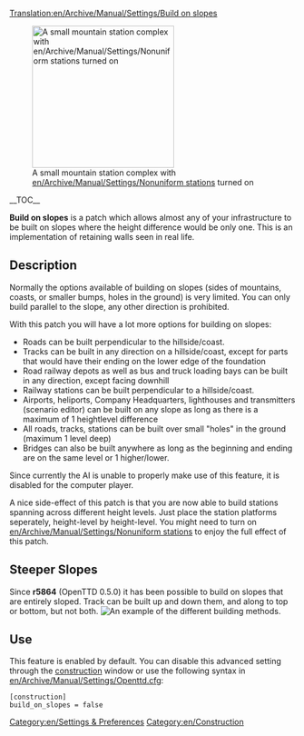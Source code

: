 [[Translation:en/Archive/Manual/Settings/Build on slopes]]


[[File:en/Build-on-slopes.png|center|frame|250px|A small mountain station complex with [[en/Archive/Manual/Settings/Nonuniform stations]] turned on]]

__TOC__

'''Build on slopes''' is a patch which allows almost any of your infrastructure to be built on slopes where the height difference would be only one. This is an implementation of retaining walls seen in real life.

== Description ==
Normally the options available of building on slopes (sides of mountains, coasts, or smaller bumps, holes in the ground) is very limited. You can only build parallel to the slope, any other direction is prohibited.

With this patch you will have a lot more options for building on slopes:
*Roads can be built perpendicular to the hillside/coast.
*Tracks can be built in any direction on a hillside/coast, except for parts that would have their ending on the lower edge of the foundation
*Road railway depots as well as bus and truck loading bays can be built in any direction, except facing downhill
*Railway stations can be built perpendicular to a hillside/coast.
*Airports, heliports, Company Headquarters, lighthouses and transmitters (scenario editor) can be built on any slope as long as there is a maximum of 1 heightlevel difference
*All roads, tracks, stations can be built over small "holes" in the ground (maximum 1 level deep)
*Bridges can also be built anywhere as long as the beginning and ending are on the same level or 1 higher/lower.

Since currently the AI is unable to properly make use of this feature, it is disabled for the computer player.

A nice side-effect of this patch is that you are now able to build stations spanning across different height levels. Just place the station platforms seperately, height-level by height-level. You might need to turn on [[en/Archive/Manual/Settings/Nonuniform stations]] to enjoy the full effect of this patch.

==Steeper Slopes==
Since '''r5864''' (OpenTTD 0.5.0) it has been possible to build on slopes that are entirely sloped. Track can be built up and down them, and along to top or bottom, but not both.
[[File:en/Steeperslopesexample.png|center|frame|An example of the different building methods.]]

== Use ==
This feature is enabled by default. You can disable this advanced setting through the [[en/Archive/Manual/Settings/Advanced Settings/Construction#allow-building-on-slopes-and-coasts|construction]] window or use the following syntax in [[en/Archive/Manual/Settings/Openttd.cfg]]:

<pre>
[construction]
build_on_slopes = false
</pre>

[[Category:en/Settings & Preferences]]
[[Category:en/Construction]]